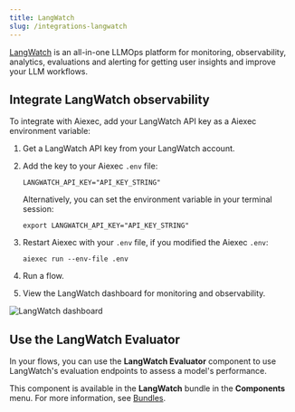 ```yaml
---
title: LangWatch
slug: /integrations-langwatch
---
```


[LangWatch](https://app.langwatch.ai/) is an all-in-one LLMOps platform for monitoring, observability, analytics, evaluations and alerting for getting user insights and improve your LLM workflows.

## Integrate LangWatch observability

To integrate with Aiexec, add your LangWatch API key as a Aiexec environment variable:

1. Get a LangWatch API key from your LangWatch account.

2. Add the key to your Aiexec `.env` file:

    ```shell
    LANGWATCH_API_KEY="API_KEY_STRING"
    ```

    Alternatively, you can set the environment variable in your terminal session:

    ```shell
    export LANGWATCH_API_KEY="API_KEY_STRING"
    ```

3. Restart Aiexec with your `.env` file, if you modified the Aiexec `.env`:

    ```
    aiexec run --env-file .env
    ```

4. Run a flow.

5. View the LangWatch dashboard for monitoring and observability.

![LangWatch dashboard](/img/langwatch-dashboard.png)

## Use the LangWatch Evaluator

In your flows, you can use the **LangWatch Evaluator** component to use LangWatch's evaluation endpoints to assess a model's performance.

This component is available in the **LangWatch** bundle in the **Components** menu.
For more information, see [Bundles](/components-bundle-components).